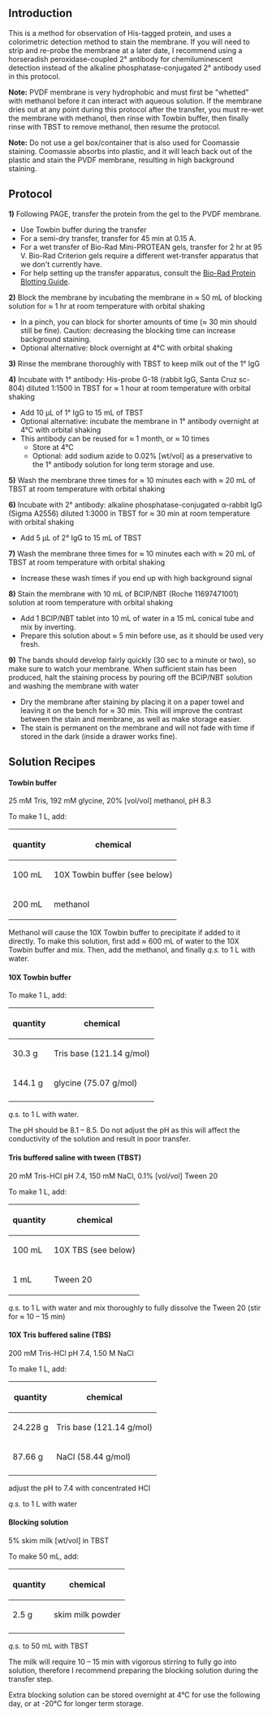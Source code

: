 ==Introduction==
This is a method for observation of His-tagged protein, and uses a colorimetric detection method to stain the membrane.  If you will need to strip and re-probe the membrane at a later date, I recommend using a horseradish peroxidase-coupled 2° antibody for chemiluminescent detection instead of the alkaline phosphatase-conjugated 2° antibody used in this protocol.

'''Note:''' PVDF membrane is very hydrophobic and must first be "whetted" with methanol before it can interact with aqueous solution.  If the membrane dries out at any point during this protocol after the transfer, you must re-wet the membrane with methanol, then rinse with Towbin buffer, then finally rinse with TBST to remove methanol, then resume the protocol.

'''Note:''' Do not use a gel box/container that is also used for Coomassie staining. Coomassie absorbs into plastic, and it will leach back out of the plastic and stain the PVDF membrane, resulting in high background staining.

==Protocol==
'''1)''' Following PAGE, transfer the protein from the gel to the PVDF membrane.
*Use Towbin buffer during the transfer
*For a semi-dry transfer, transfer for 45 min at 0.15 A.
*For a wet transfer of Bio-Rad Mini-PROTEAN gels, transfer for 2 hr at 95 V.  Bio-Rad Criterion gels require a different wet-transfer apparatus that we don't currently have.
*For help setting up the transfer apparatus, consult the [http://www.bio-rad.com/webroot/web/pdf/lsr/literature/Bulletin_2895.pdf Bio-Rad Protein Blotting Guide].

'''2)''' Block the membrane by incubating the membrane in ≈ 50 mL of blocking solution for ≈ 1 hr at room temperature with orbital shaking
*In a pinch, you can block for shorter amounts of time (≈ 30 min should still be fine).  Caution: decreasing the blocking time can increase background staining.
*Optional alternative: block overnight at 4°C with orbital shaking

'''3)''' Rinse the membrane thoroughly with TBST to keep milk out of the 1° IgG

'''4)''' Incubate with 1° antibody: His-probe G-18 (rabbit IgG, Santa Cruz sc-804) diluted 1:1500 in TBST for ≈ 1 hour at room temperature with orbital shaking
*Add 10 μL of 1° IgG to 15 mL of TBST
*Optional alternative: incubate the membrane in 1° antibody overnight at 4°C with orbital shaking
*This antibody can be reused for ≈ 1 month, or ≈ 10 times
**Store at 4°C
**Optional: add sodium azide to 0.02% [wt/vol] as a preservative to the 1° antibody solution for long term storage and use.

'''5)''' Wash the membrane three times for ≈ 10 minutes each with ≈ 20 mL of TBST at room temperature with orbital shaking

'''6)''' Incubate with 2° antibody: alkaline phosphatase-conjugated α-rabbit IgG (Sigma A2556) diluted 1:3000 in TBST for ≈ 30 min at room temperature with orbital shaking
*Add 5 μL of 2° IgG to 15 mL of TBST

'''7)''' Wash the membrane three times for ≈ 10 minutes each with ≈ 20 mL of TBST at room temperature with orbital shaking
*Increase these wash times if you end up with high background signal

'''8)''' Stain the membrane with 10 mL of BCIP/NBT (Roche 11697471001) solution at room temperature with orbital shaking
*Add 1 BCIP/NBT tablet into 10 mL of water in a 15 mL conical tube and mix by inverting.
*Prepare this solution about ≈ 5 min before use, as it should be used very fresh.

'''9)''' The bands should develop fairly quickly (30 sec to a minute or two), so make sure to watch your membrane.  When sufficient stain has been produced, halt the staining process by pouring off the BCIP/NBT solution and washing the membrane with water
*Dry the membrane after staining by placing it on a paper towel and leaving it on the bench for ≈ 30 min.  This will improve the contrast between the stain and membrane, as well as make storage easier.
*The stain is permanent on the membrane and will not fade with time if stored in the dark (inside a drawer works fine).  


==Solution Recipes==

====Towbin buffer====
25 mM Tris, 192 mM glycine, 20% [vol/vol] methanol, pH 8.3

To make 1 L, add:
{| class="wikitable" border="1"
|-
!  quantity
!  chemical
|-
| 100 mL || 10X Towbin buffer (see below)
|-
| 200 mL || methanol
|}
Methanol will cause the 10X Towbin buffer to precipitate if added to it directly.  To make this solution, first add ≈ 600 mL of water to the 10X Towbin buffer and mix.  Then, add the methanol, and finally ''q.s.'' to 1 L with water.


====10X Towbin buffer====

To make 1 L, add:
{| class="wikitable" border="1"
|-
!  quantity
!  chemical
|-
| 30.3 g || Tris base (121.14 g/mol)
|-
| 144.1 g || glycine (75.07 g/mol)
|-
|}
''q.s.'' to 1 L with water.

The pH should be 8.1 – 8.5.  Do not adjust the pH as this will affect the conductivity of the solution and result in poor transfer.


====Tris buffered saline with tween (TBST)====
20 mM Tris-HCl pH 7.4, 150 mM NaCl, 0.1% [vol/vol] Tween 20

To make 1 L, add:
{| class="wikitable" border="1"
|-
!  quantity
!  chemical
|-
| 100 mL || 10X TBS (see below)
|-
| 1 mL || Tween 20
|}
''q.s.'' to 1 L with water and mix thoroughly to fully dissolve the Tween 20 (stir for ≈ 10 – 15 min)


====10X Tris buffered saline (TBS)====
200 mM Tris-HCl pH 7.4, 1.50 M NaCl

To make 1 L, add:
{| class="wikitable" border="1"
|-
!  quantity
!  chemical
|-
| 24.228 g || Tris base (121.14 g/mol)
|-
| 87.66 g || NaCl (58.44 g/mol)
|-
|}
adjust the pH to 7.4 with concentrated HCl

''q.s.'' to 1 L with water


====Blocking solution====
5% skim milk [wt/vol] in TBST

To make 50 mL, add:

{| class="wikitable" border="1"
|-
!  quantity
!  chemical
|-
| 2.5 g || skim milk powder
|-
|}
''q.s.'' to 50 mL with TBST

The milk will require 10 – 15 min with vigorous stirring to fully go into solution, therefore I recommend preparing the blocking solution during the transfer step.

Extra blocking solution can be stored overnight at 4°C for use the following day, or at -20°C for longer term storage.
